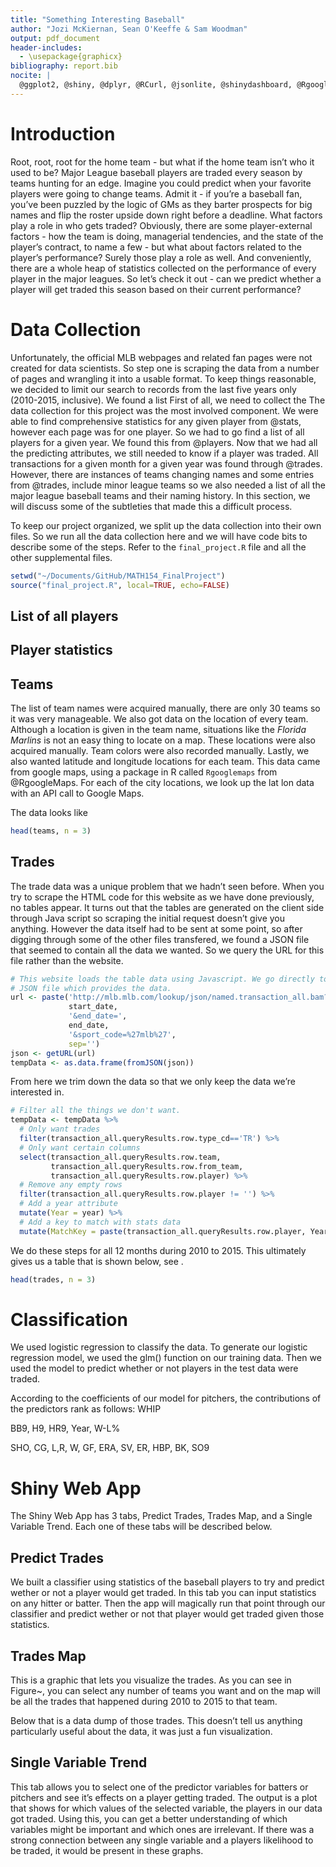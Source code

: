 ```yaml
---
title: "Something Interesting Baseball"
author: "Jozi McKiernan, Sean O'Keeffe & Sam Woodman"
output: pdf_document
header-includes:
  - \usepackage{graphicx}
bibliography: report.bib
nocite: |
  @ggplot2, @shiny, @dplyr, @RCurl, @jsonlite, @shinydashboard, @RgoogleMaps, @xml, @tidyr, @mosaic, @stringr, @R
---
```


[//]: # Introduction Section-------------------------------------------------
# Introduction
Root, root, root for the home team - but what if the home team isn't who it used to be? Major League baseball players are traded every season by teams hunting for an edge. Imagine you could predict when your favorite players were going to change teams. Admit it - if you're a baseball fan, you've been puzzled by the logic of GMs as they barter prospects for big names and flip the roster upside down right before a deadline. 
What factors play a role in who gets traded? Obviously, there are some player-external factors - how the team is doing, managerial tendencies, and the state of the player's contract, to name a few - but what about factors related to the player's performance? Surely those play a role as well. And conveniently, there are a whole heap of statistics collected on the performance of every player in the major leagues. So let's check it out - can we predict whether a player will get traded this season based on their current performance? 

[//]: # Data Collection Section----------------------------------------------
# Data Collection
Unfortunately, the official MLB webpages and related fan pages were not created for data scientists. So step one is scraping the data from a number of pages and wrangling it into a usable format. To keep things reasonable, we decided to limit our search to records from the last five years only (2010-2015, inclusive). We found a list 
First of all, we need to collect the 
The data collection for this project was the most involved component.
We were able to find comprehensive statistics for any given player from @stats, however each page was for one player.
So we had to go find a list of all players for a given year.
We found this from @players.
Now that we had all the predicting attributes, we still needed to know if a player was traded.
All transactions for a given month for a given year was found through @trades.
However, there are instances of teams changing names and some entries from @trades, include minor league teams so we also needed a list of all the major league baseball teams and their naming history.
In this section, we will discuss some of the subtleties that made this a difficult process.

To keep our project organized, we split up the data collection into their own files. So we run all the data collection here and we will have code bits to describe some of the steps. Refer to the `final_project.R` file and all the other supplemental files.
```r
setwd("~/Documents/GitHub/MATH154_FinalProject")
source("final_project.R", local=TRUE, echo=FALSE)
```

## List of all players

## Player statistics

## Teams
The list of team names were acquired manually, there are only 30 teams so it was very manageable.
We also got data on the location of every team.
Although a location is given in the team name, situations like the *Florida Marlins* is not an easy thing to locate on a map.
These locations were also acquired manually.
Team colors were also recorded manually.
Lastly, we also wanted latitude and longitude locations for each team.
This data came from google maps, using a package in R called `Rgooglemaps` from @RgoogleMaps.
For each of the city locations, we look up the lat lon data with an API call to Google Maps.

The data looks like
```r
head(teams, n = 3)
```

## Trades
The trade data was a unique problem that we hadn't seen before.
When you try to scrape the HTML code for this website as we have done previously, no tables appear.
It turns out that the tables are generated on the client side through Java script so scraping the initial request doesn't give you anything. 
However the data itself had to be sent at some point, so after digging through some of the other files transfered, we found a JSON file that seemed to contain all the data we wanted.
So we query the URL for this file rather than the website.
```r
# This website loads the table data using Javascript. We go directly to the 
# JSON file which provides the data.
url <- paste('http://mlb.mlb.com/lookup/json/named.transaction_all.bam?start_date=',
             start_date,
             '&end_date=',
             end_date,
             '&sport_code=%27mlb%27',
             sep='')
json <- getURL(url)
tempData <- as.data.frame(fromJSON(json))
```
From here we trim down the data so that we only keep the data we're interested in.
```r
# Filter all the things we don't want. 
tempData <- tempData %>%
  # Only want trades
  filter(transaction_all.queryResults.row.type_cd=='TR') %>% 
  # Only want certain columns
  select(transaction_all.queryResults.row.team, 
         transaction_all.queryResults.row.from_team, 
         transaction_all.queryResults.row.player) %>% 
  # Remove any empty rows
  filter(transaction_all.queryResults.row.player != '') %>% 
  # Add a year attribute
  mutate(Year = year) %>% 
  # Add a key to match with stats data
  mutate(MatchKey = paste(transaction_all.queryResults.row.player, Year)) 
```

We do these steps for all 12 months during 2010 to 2015.
This ultimately gives us a table that is shown below, see .
```r
head(trades, n = 3)
```

[//]: # Classification Section-----------------------------------------------
# Classification
We used logistic regression to classify the data. 
To generate our logistic regression model, we used the glm() function on our training data. 
Then we used the model to predict whether or not players in the test data were traded. 

According to the coefficients of our model for pitchers, the contributions of the predictors rank as follows:
WHIP

BB9, H9, HR9, Year, W-L%

SHO, CG, L,R,  W,  GF, ERA, SV, ER, HBP, BK, SO9





[//]: # Shiny Web App Section------------------------------------------------
# Shiny Web App
The Shiny Web App has 3 tabs, Predict Trades, Trades Map, and a Single Variable Trend.
Each one of these tabs will be described below.

## Predict Trades
We built a classifier using statistics of the baseball players to try and predict wether or not a player would get traded.
In this tab you can input statistics on any hitter or batter.
Then the app will magically run that point through our classifier and predict wether or not that player would get traded given those statistics.

## Trades Map

This is a graphic that lets you visualize the trades.
As you can see in Figure~\ref{fig:trades_map}, you can select any number of teams you want and on the map will be all the trades that happened during 2010 to 2015 to that team.

Below that is a data dump of those trades.
This doesn't tell us anything particularly useful about the data, it was just a fun visualization.

\begin{figure}
\centering
\includegraphics[width=0.6\textwidth]{trades_map.png}
\label{fig:trades_map}
\caption{Screenshot of Trades Map tab.}
\end{figure}

## Single Variable Trend
This tab allows you to select one of the predictor variables for batters or pitchers and see it's effects on a player getting traded.
The output is a plot that shows for which values of the selected variable, the players in our data got traded.
Using this, you can get a better understanding of which variables might be important and which ones are irrelevant.
If there was a strong connection between any single variable and a players likelihood to be traded, it would be present in these graphs.

\newpage

